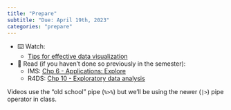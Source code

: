 ```yaml
---
title: "Prepare"
subtitle: "Due: April 19th, 2023"
categories: "prepare"
---
```


-   ⌨️ Watch:
    -   [Tips for effective data visualization](https://youtu.be/ZrifrBvFWgg)
-   📖 Read (if you haven't done so previously in the semester):
    -   IMS: [Chp 6 - Applications: Explore](https://openintro-ims.netlify.app/explore-applications.html)
    -   R4DS: [Chp 10 - Exploratory data analysis](https://r4ds.hadley.nz/eda)


::: callout-note
Videos use the "old school" pipe (`%>%`) but we'll be using the newer (`|>`) pipe operator in class.
:::

